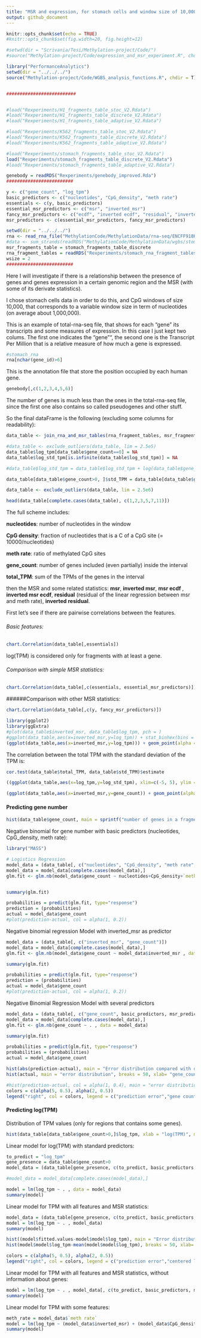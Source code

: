 ```yaml
---
title: "MSR and expression, for stomach cells and window size of 10,000"
output: github_document
---
```


```r
knitr::opts_chunk$set(echo = TRUE)
#knitr::opts_chunk$set(fig.width=20, fig.height=12) 

#setwd(dir = "Scrivania/Tesi/Methylation-project/Code/")
#source("Methylation-project/Code/expression_and_msr_experiment.R", chdir = T)
```



```r
library("PerformanceAnalytics")
setwd(dir = "../../../")
source("Methylation-project/Code/WGBS_analysis_functions.R", chdir = T)


##########################


#load("Rexperiments/H1_fragments_table_stoc_V2.Rdata")
#load("Rexperiments/H1_fragments_table_discrete_V2.Rdata")
#load("Rexperiments/H1_fragments_table_adaptive_V2.Rdata")

#load("Rexperiments/K562_fragments_table_stoc_V2.Rdata")
#load("Rexperiments/K562_fragments_table_discrete_V2.Rdata")
#load("Rexperiments/K562_fragments_table_adaptive_V2.Rdata")

#load("Rexperiments/stomach_fragments_table_stoc_V2.Rdata")
load("Rexperiments/stomach_fragments_table_discrete_V2.Rdata")
#load("Rexperiments/stomach_fragments_table_adaptive_V2.Rdata")

genebody = readRDS("Rexperiments/genebody_improved.Rda")
#########################

y <- c("gene_count", "log_tpm")
basic_predictors <- c("nucleotides", "CpG_density", "meth rate")
essentials <- c(y, basic_predictors)
essential_msr_predictors <- c("msr", "inverted_msr")
fancy_msr_predictors <- c("ecdf", "inverted ecdf", "residual", "inverted_residual")
msr_predictors <- c(essential_msr_predictors, fancy_msr_predictors)
```


```r
setwd(dir = "../../../")
rna <- read_rna_file("MethylationCode/MethylationData/rna-seq/ENCFF918KPC_stomach.tsv")
#data <- sum_strands(readRDS("MethylationCode/MethylationData/wgbs/stomach.Rda"))
msr_fragments_table = stomach_fragments_table_discrete
rna_fragment_tables = readRDS("Rexperiments/stomach_rna_fragment_tables.Rda")
wsize = 2
#########################
```

Here I will investigate if there is a relationship between the presence of genes and genes expression in a certain genomic region and the MSR (with some of its derivate statistics).

I chose stomach cells data in order to do this, and CpG windows of size 10,000, that corresponds to a variable window size in term of nucleotides (on average about 1,000,000).


This is an example of total-rna-seq file, that shows for each "gene" its transcripts and some measures of expression. In this case I just kept two colums.
The first one indicates the "gene"", the second one is the Transcript Per Million that is a relative measure of how much a gene is expressed.

```r
#stomach_rna
rna[nchar(gene_id)>6]
```

This is the annotation file that store the position occupied by each human gene.

```r
genebody[,c(1,2,3,4,5,6)]
```
The number of genes is much less than the ones in the total-rna-seq file, since the first one also contains so called pseudogenes and other stuff.



So the final dataFrame is the following (excluding some columns for readability):
```r
data_table <- join_rna_and_msr_tables(rna_fragment_tables, msr_fragments_table, wsize)

#data_table <- exclude_outliers(data_table, lim = 2.5e5)
data_table$log_tpm[data_table$gene_count==0] = NA
data_table$log_std_tpm[is.infinite(data_table$log_std_tpm)] = NA

#data_table$log_std_tpm = data_table$log_std_tpm + log(data_table$gene_count-1) - log(data_table$gene_count)

data_table[data_table$gene_count>0, ]$std_TPM = data_table[data_table$gene_count>0, ]$std_TPM * sqrt((data_table[data_table$gene_count>0, ]$gene_count-1)/ (data_table[data_table$gene_count>0, ]$gene_count))

data_table <- exclude_outliers(data_table, lim = 2.5e6)
```

```r
head(data_table[complete.cases(data_table), c(1,2,3,5,7,11)])
```

The full scheme includes:

**nucleotides**: number of nucleotides in the window

**CpG density**: fraction of nucleotides that is a C of a CpG site (= 10000/nucleotides)

**meth rate**: ratio of methylated CpG sites

**gene_count**: number of genes included (even partially) inside the interval

**total_TPM**: sum of the TPMs of the genes in the interval

then the MSR and some related statistics: 
**msr**, **inverted msr**, **msr ecdf **, **inverted msr ecdf**, **residual** (residual of the linear regression between msr and meth rate), **inverted residual**.



First let's see if there are pairwise correlations between the features.

###### Basic features:

```r
chart.Correlation(data_table[,essentials])
```

log(TPM) is considered only for fragments with at least a gene.

###### Comparison with simple MSR statistics:
```r
chart.Correlation(data_table[,c(essentials, essential_msr_predictors)])
```

######Comparison with other MSR statistics:
```r
chart.Correlation(data_table[,c(y, fancy_msr_predictors)])
```


```r
library(ggplot2)
library(ggExtra)
#plot(data_table$inverted_msr, data_table$log_tpm, pch = )
#ggplot(data_table,aes(x=inverted_msr,y=log_tpm)) + stat_binhex(bins = 20) + scale_fill_viridis_c() + geom_point(shape = '.', col = 'white')
(ggplot(data_table,aes(x=inverted_msr,y=log_tpm))) + geom_point(alpha = 0.1) + ggtitle("inverted msr vs log(tpm)")
```

The correlation between the total TPM with the standard deviation of the TPM is:
```r
cor.test(data_table$total_TPM, data_table$std_TPM)$estimate
```

```r
((ggplot(data_table,aes(x=log_tpm,y=log_std_tpm), xlim=c(-5, 5), ylim = c(-5, 5)) + geom_point(alpha = 0.1))) + geom_abline(col = 2 ) + ggtitle("log(tpm) msr vs log(std(tpm))")
```


```r
(ggplot(data_table,aes(x=inverted_msr,y=gene_count)) + geom_point(alpha = 0.08, col = "dark blue")) +ggtitle("inverted msr vs gene number")
```


#### Predicting gene number

```r
hist(data_table$gene_count, main = sprintf("number of genes in a fragment, mean: %s", round(mean(data_table$gene_count,na.rm = T),2)), xlab = "genes count")
```



Negative binomial for gene number with basic predictors (nucleotides, CpG_density, meth rate):

```r
library("MASS")

# Logistics Regression
model_data = (data_table[, c("nucleotides", "CpG_density", "meth rate", "gene_count")])
model_data = model_data[complete.cases(model_data),]
glm.fit <- glm.nb(model_data$gene_count ~ nucleotides+CpG_density+`meth rate`, data = model_data)


summary(glm.fit)

probabilities = predict(glm.fit, type="response")
prediction = (probabilities)
actual = model_data$gene_count
#plot(prediction-actual, col = alpha(1, 0.2))

```


Negative binomial regression Model with inverted_msr as predictor
```r
model_data = (data_table[, c("inverted_msr", "gene_count")])
model_data = model_data[complete.cases(model_data),]
glm.fit <- glm.nb(model_data$gene_count ~ model_data$inverted_msr , data = model_data)

summary(glm.fit)

probabilities = predict(glm.fit, type="response")
prediction = (probabilities)
actual = model_data$gene_count
#plot(prediction-actual, col = alpha(1, 0.2))

```


Negative Binomial Regression Model with several predictors
```r
model_data = (data_table[, c("gene_count", basic_predictors, msr_predictors)])
model_data = model_data[complete.cases(model_data),]
glm.fit <- glm.nb(gene_count ~ . , data = model_data)

summary(glm.fit)

probabilities = predict(glm.fit, type="response")
probabilities = (probabilities)
actual = model_data$gene_count

hist(abs(prediction-actual), main = "Error distribution compared with data", breaks = 50, xlab= "prediction-actual", probability = T, col = alpha(5, 0.7))
hist(actual, main = "error distribution", breaks = 50, xlab= "gene_count", col = alpha(2, 0.5), probability = T, add=T)

#hist(prediction-actual, col = alpha(1, 0.4), main = "error distribution", breaks = 50, xlab= "prediction-actual")
colors = c(alpha(5, 0.5), alpha(2, 0.5))
legend("right", col = colors, legend = c("prediction error","gene count"), fill = colors)
```


#### Predicting log(TPM)

Distribution of TPM values (only for regions that contains some genes).
```r

hist(data_table[data_table$gene_count>0,]$log_tpm, xlab = "log(TPM)", main = "", breaks = 50)
```



Linear model for log(TPM) with standard predictors:
```r
to_predict = "log_tpm"
gene_presence = data_table$gene_count>0
model_data = (data_table[gene_presence, c(to_predict, basic_predictors, "gene_count")])

#model_data = model_data[complete.cases(model_data),]

model = lm(log_tpm ~ . , data = model_data)
summary(model)

```

Linear model for TPM with all features and MSR statistics:
```r
model_data = (data_table[gene_presence, c(to_predict, basic_predictors, msr_predictors, "gene_count", "genes_nucleotides_count")])
model = lm(log_tpm ~ . , model_data)
summary(model)

hist((model$fitted.values-model$model$log_tpm), main = "Error distribution compared with centered data", breaks = 100, xlab= "prediction-actual", probability = F, col = alpha(5, 1))
hist(model$model$log_tpm-mean(model$model$log_tpm), breaks = 50, xlab= "log(tpm)", col = alpha(2, 0.4), probability = F, add=T)

colors = c(alpha(5, 0.5), alpha(2, 0.5))
legend("right", col = colors, legend = c("prediction error","centered log(tpm)"), fill = colors)
```

Linear model for TPM with all features and MSR statistics, without information about genes:
```r
model = lm(log_tpm ~ . , model_data[, c(to_predict, basic_predictors, msr_predictors)])
summary(model)
```


Linear model for TPM with some features:

```r

meth_rate = model_data$`meth rate`
model = lm(log_tpm ~ (model_data$inverted_msr) + (model_data$CpG_density) + (meth_rate) + (model_data$gene_count) + (model_data$msr), data = model_data)
summary(model)
```






